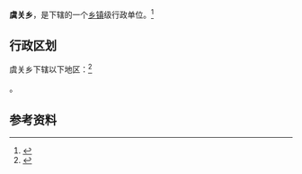 {{中国乡级行政区|62/12/27/211/000}}

'''虞关乡'''，是{{PRC admin/fullname|62/12/27/211/000|3}}下辖的一个[[乡镇|乡镇]]级行政单位。<ref>{{PRC admin/ref sgc|{{PRC admin/parent|62/12/27/211/000}}}}</ref>

== 行政区划 ==

虞关乡下辖以下地区：<ref>{{PRC admin/ref sgc|62/12/27/211/000}}</ref>

{{PRC admin/children|62/12/27/211/000}}。

== 参考资料 ==

{{reflist}}

{{行政区划小作品}}
{{PRC admin/navcat|62/12/27/211/000}}
